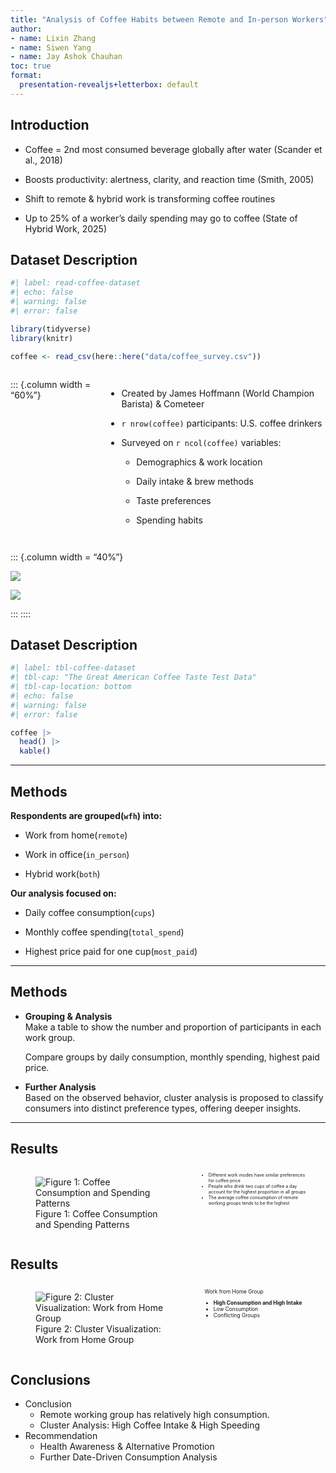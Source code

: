 ```yaml
---
title: "Analysis of Coffee Habits between Remote and In-person Workers"
author: 
- name: Lixin Zhang
- name: Siwen Yang
- name: Jay Ashok Chauhan
toc: true
format:
  presentation-revealjs+letterbox: default
---
```


## Introduction

::: {.incremental}

- Coffee = 2nd most consumed beverage globally after water (Scander et al., 2018)

- Boosts productivity: alertness, clarity, and reaction time (Smith, 2005)

- Shift to remote & hybrid work is transforming coffee routines

- Up to 25% of a worker’s daily spending may go to coffee (State of Hybrid Work, 2025)

:::

## Dataset Description

```r
#| label: read-coffee-dataset
#| echo: false
#| warning: false
#| error: false

library(tidyverse)
library(knitr)

coffee <- read_csv(here::here("data/coffee_survey.csv"))
```


:::: {.columns}

::: {.column width = "60%"}

- Created by James Hoffmann (World Champion Barista) & Cometeer

- `r nrow(coffee)` participants: U.S. coffee drinkers

- Surveyed on `r ncol(coffee)` variables:

  - Demographics & work location

  - Daily intake & brew methods

  - Taste preferences

  - Spending habits
  
::: 

::: {.column width = "40%"}

![](images/presentation/james-hoffman.jpg){.nostretch fig-align="center"}

![](images/presentation/cometeer-logo.jpg){.nostretch fig-align="center"}

:::
::::

## Dataset Description {.smaller}

```r
#| label: tbl-coffee-dataset
#| tbl-cap: "The Great American Coffee Taste Test Data"
#| tbl-cap-location: bottom
#| echo: false
#| warning: false
#| error: false

coffee |>
  head() |>
  kable()
```


------------------------------------------------------------------------

## Methods

**Respondents are grouped(`wfh`) into:**

-   Work from home(`remote`)

-   Work in office(`in_person`)

-   Hybrid work(`both`)

**Our analysis focused on:**

-   Daily coffee consumption(`cups`)

-   Monthly coffee spending(`total_spend`)

-   Highest price paid for one cup(`most_paid`)

------------------------------------------------------------------------

## Methods

- **Grouping & Analysis**  
  Make a table to show the number and proportion of participants in each work group.

  Compare groups by daily consumption, monthly spending, highest paid price. 

- **Further Analysis**  
  Based on the observed behavior, cluster analysis is proposed to classify consumers into distinct preference types, offering deeper insights.

------------------------------------------------------------------------

## Results

:::{.columns}
::: {.column width="50%"}
::: {.figure-caption width="100%"}
![Figure 1: Coffee Consumption and Spending Patterns](combined_plot.png)
:::

:::
::: {.column width="50%" style="font-size:50%;"}

- Different work modes have similar preferences  
  for coffee price  
- People who drink two cups of coffee a day  
  account for the highest proportion in all groups  
- The average coffee consumption of remote  
  working groups tends to be the highest  

:::
:::

## Results

:::{.columns}
::: {.column width="50%"}
::: {.figure-caption width="100%"}
![Figure 2: Cluster Visualization: Work from Home Group](cluster analysis.png)
:::

:::
::: {.column width="50%" style="font-size:60%;"}

Work from Home Group 

- **High Consumption and High Intake** 
- Low Consumption  
- Conflicting Groups  

:::
:::

## Conclusions

-   Conclusion
    -   Remote working group has relatively high consumption.
    -   Cluster Analysis: High Coffee Intake & High Speeding
-   Recommendation
    -   Health Awareness & Alternative Promotion
    -   Further Date-Driven Consumption Analysis
